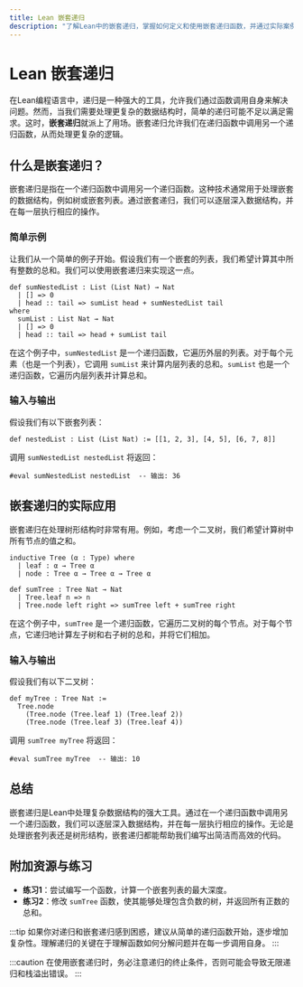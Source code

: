```yaml
---
title: Lean 嵌套递归
description: "了解Lean中的嵌套递归，掌握如何定义和使用嵌套递归函数，并通过实际案例加深理解。"
---
```


# Lean 嵌套递归

在Lean编程语言中，递归是一种强大的工具，允许我们通过函数调用自身来解决问题。然而，当我们需要处理更复杂的数据结构时，简单的递归可能不足以满足需求。这时，**嵌套递归**就派上了用场。嵌套递归允许我们在递归函数中调用另一个递归函数，从而处理更复杂的逻辑。

## 什么是嵌套递归？

嵌套递归是指在一个递归函数中调用另一个递归函数。这种技术通常用于处理嵌套的数据结构，例如树或嵌套列表。通过嵌套递归，我们可以逐层深入数据结构，并在每一层执行相应的操作。

### 简单示例

让我们从一个简单的例子开始。假设我们有一个嵌套的列表，我们希望计算其中所有整数的总和。我们可以使用嵌套递归来实现这一点。

```lean
def sumNestedList : List (List Nat) → Nat
  | [] => 0
  | head :: tail => sumList head + sumNestedList tail
where
  sumList : List Nat → Nat
  | [] => 0
  | head :: tail => head + sumList tail
```

在这个例子中，`sumNestedList` 是一个递归函数，它遍历外层的列表。对于每个元素（也是一个列表），它调用 `sumList` 来计算内层列表的总和。`sumList` 也是一个递归函数，它遍历内层列表并计算总和。

### 输入与输出

假设我们有以下嵌套列表：

```lean
def nestedList : List (List Nat) := [[1, 2, 3], [4, 5], [6, 7, 8]]
```

调用 `sumNestedList nestedList` 将返回：

```lean
#eval sumNestedList nestedList  -- 输出: 36
```

## 嵌套递归的实际应用

嵌套递归在处理树形结构时非常有用。例如，考虑一个二叉树，我们希望计算树中所有节点的值之和。

```lean
inductive Tree (α : Type) where
  | leaf : α → Tree α
  | node : Tree α → Tree α → Tree α

def sumTree : Tree Nat → Nat
  | Tree.leaf n => n
  | Tree.node left right => sumTree left + sumTree right
```

在这个例子中，`sumTree` 是一个递归函数，它遍历二叉树的每个节点。对于每个节点，它递归地计算左子树和右子树的总和，并将它们相加。

### 输入与输出

假设我们有以下二叉树：

```lean
def myTree : Tree Nat :=
  Tree.node
    (Tree.node (Tree.leaf 1) (Tree.leaf 2))
    (Tree.node (Tree.leaf 3) (Tree.leaf 4))
```

调用 `sumTree myTree` 将返回：

```lean
#eval sumTree myTree  -- 输出: 10
```

## 总结

嵌套递归是Lean中处理复杂数据结构的强大工具。通过在一个递归函数中调用另一个递归函数，我们可以逐层深入数据结构，并在每一层执行相应的操作。无论是处理嵌套列表还是树形结构，嵌套递归都能帮助我们编写出简洁而高效的代码。

## 附加资源与练习

- **练习1**：尝试编写一个函数，计算一个嵌套列表的最大深度。
- **练习2**：修改 `sumTree` 函数，使其能够处理包含负数的树，并返回所有正数的总和。

:::tip
如果你对递归和嵌套递归感到困惑，建议从简单的递归函数开始，逐步增加复杂性。理解递归的关键在于理解函数如何分解问题并在每一步调用自身。
:::

:::caution
在使用嵌套递归时，务必注意递归的终止条件，否则可能会导致无限递归和栈溢出错误。
:::